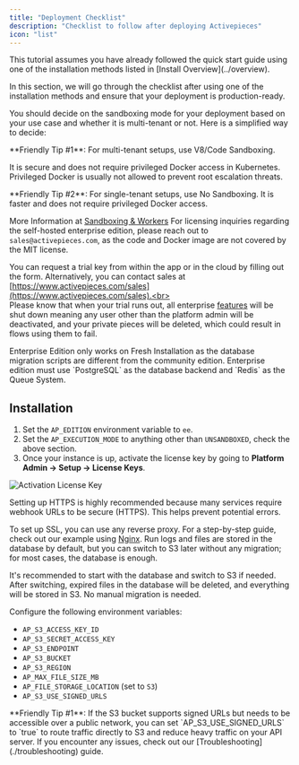 ```yaml
---
title: "Deployment Checklist"
description: "Checklist to follow after deploying Activepieces"
icon: "list"
---
```


<Info>
This tutorial assumes you have already followed the quick start guide using one of the installation methods listed in [Install Overview](../overview). 
</Info>

In this section, we will go through the checklist after using one of the installation methods and ensure that your deployment is production-ready.

<AccordionGroup>
<Accordion title="Decide on Sandboxing" icon="code">

You should decide on the sandboxing mode for your deployment based on your use case and whether it is multi-tenant or not. Here is a simplified way to decide:

<Tip>
**Friendly Tip #1**: For multi-tenant setups, use V8/Code Sandboxing. 

It is secure and does not require privileged Docker access in Kubernetes. 
Privileged Docker is usually not allowed to prevent root escalation threats.
</Tip>

<Tip>
**Friendly Tip #2**: For single-tenant setups, use No Sandboxing. It is faster and does not require privileged Docker access.
</Tip>

<Snippet file="execution-mode.mdx" />

More Information at [Sandboxing & Workers](../architecture/workers#sandboxing)
</Accordion>
<Accordion title="Enterprise Edition (Optional)" icon="building">
<Tip>
For licensing inquiries regarding the self-hosted enterprise edition, please reach out to `sales@activepieces.com`, as the code and Docker image are not covered by the MIT license.
</Tip>

<Note>You can request a trial key from within the app or in the cloud by filling out the form. Alternatively, you can contact sales at [https://www.activepieces.com/sales](https://www.activepieces.com/sales).<br></br>Please know that when your trial runs out, all enterprise [features](/about/editions#feature-comparison) will be shut down meaning any user other than the platform admin will be deactivated, and your private pieces will be deleted, which could result in flows using them to fail.</Note>

<Warning>
Enterprise Edition only works on Fresh Installation as the database migration scripts are different from the community edition.
</Warning>

<Warning>
Enterprise edition must use `PostgreSQL` as the database backend and `Redis` as the Queue System.
</Warning>

## Installation

1. Set the `AP_EDITION` environment variable to `ee`.
2. Set the `AP_EXECUTION_MODE` to anything other than `UNSANDBOXED`, check the above section.
3. Once your instance is up, activate the license key by going to **Platform Admin -> Setup -> License Keys**.

![Activation License Key](/resources/screenshots/activation-license-key-settings.png)

</Accordion>
<Accordion title="Setup HTTPS" icon="lock">
Setting up HTTPS is highly recommended because many services require webhook URLs to be secure (HTTPS). This helps prevent potential errors.

To set up SSL, you can use any reverse proxy. For a step-by-step guide, check out our example using [Nginx](./setup-ssl).
</Accordion>
<Accordion title="Configure S3 (Optional)" icon="cloud">
Run logs and files are stored in the database by default, but you can switch to S3 later without any migration; for most cases, the database is enough.

It's recommended to start with the database and switch to S3 if needed. After switching, expired files in the database will be deleted, and everything will be stored in S3. No manual migration is needed.

Configure the following environment variables:

- `AP_S3_ACCESS_KEY_ID`
- `AP_S3_SECRET_ACCESS_KEY`
- `AP_S3_ENDPOINT`
- `AP_S3_BUCKET`
- `AP_S3_REGION`
- `AP_MAX_FILE_SIZE_MB`
- `AP_FILE_STORAGE_LOCATION` (set to `S3`)
- `AP_S3_USE_SIGNED_URLS`
<Tip>
**Friendly Tip #1**: If the S3 bucket supports signed URLs but needs to be accessible over a public network, you can set `AP_S3_USE_SIGNED_URLS` to `true` to route traffic directly to S3 and reduce heavy traffic on your API server.
</Tip>

</Accordion>
<Accordion title="Troubleshooting (Optional)" icon="wrench">
    If you encounter any issues, check out our [Troubleshooting](./troubleshooting) guide.
</Accordion>
</AccordionGroup>
